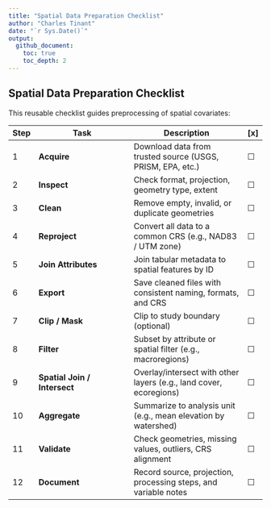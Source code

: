 ```yaml
---
title: "Spatial Data Preparation Checklist"
author: "Charles Tinant"
date: "`r Sys.Date()`"
output:
  github_document:
    toc: true
    toc_depth: 2
---
```


## Spatial Data Preparation Checklist
This reusable checklist guides preprocessing of spatial covariates:

| Step | Task                         | Description                      | [x] |
| ---- | ---------------------------- |--------------------------------- | --- |
| 1    | **Acquire**                  | Download data from trusted source (USGS, PRISM, EPA, etc.)           | ☐ |
| 2    | **Inspect**                  | Check format, projection, geometry type, extent                      | ☐ |
| 3    | **Clean**                    | Remove empty, invalid, or duplicate geometries                       | ☐ |
| 4    | **Reproject**                | Convert all data to a common CRS (e.g., NAD83 / UTM zone)            | ☐ |
| 5    | **Join Attributes**          | Join tabular metadata to spatial features by ID                      | ☐ |
| 6   | **Export**                   | Save cleaned files with consistent naming, formats, and CRS          | ☐ |
| 7    | **Clip / Mask**              | Clip to study boundary (optional) | ☐ |
| 8    | **Filter**                   | Subset by attribute or spatial filter (e.g., macroregions) | ☐ |
| 9    | **Spatial Join / Intersect** | Overlay/intersect with other layers (e.g., land cover, ecoregions)   | ☐ |
| 10    | **Aggregate**                | Summarize to analysis unit (e.g., mean elevation by watershed)       | ☐ |
| 11   | **Validate**                 | Check geometries, missing values, outliers, CRS alignment            | ☐ |
| 12   | **Document**                 | Record source, projection, processing steps, and variable notes      | ☐ |



